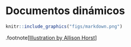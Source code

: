 # Documentos dinámicos

```r
knitr::include_graphics("figs/markdown.png")
```

.footnote[[Illustration by Allison Horst]( https://allisonhorst.github.io/ucsb-qmss-rmarkdown/)] 

